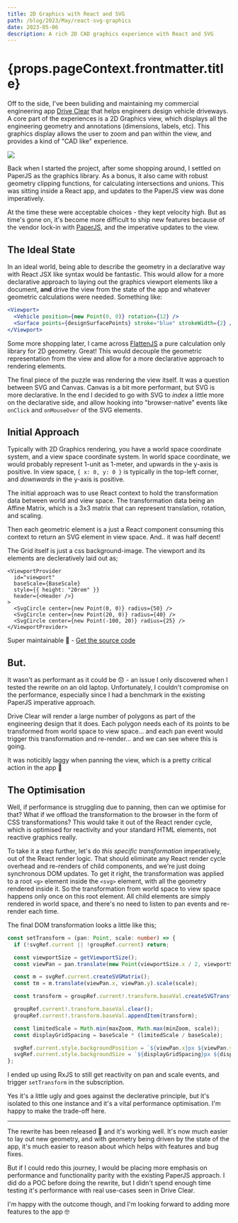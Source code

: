 ```yaml
---
title: 2D Graphics with React and SVG
path: /blog/2023/May/react-svg-graphics
date: 2023-05-06
description: A rich 2D CAD graphics experience with React and SVG
---
```




<Page>

<h1>{props.pageContext.frontmatter.title}</h1>

Off to the side, I've been buliding and maintaining my commercial engineering app
[Drive Clear](https://driveclear.app) that helps engineers design vehicle driveways. A core part of
the experiences is a 2D Graphics view, which displays all the engineering geometry and annotations
(dimensions, labels, etc). This graphics display allows the user to zoom and pan within the view,
and provides a kind of "CAD like" experience.

<img src={DriveclearDemoV1} />

Back when I started the project, after some shopping around, I settled on PaperJS as the graphics
library. As a bonus, it also came with robust geometry clipping functions, for calculating
intersections and unions. This was sitting inside a React app, and updates to the PaperJS view was
done imperatively.

At the time these were acceptable choices - they kept velocity high. But as time's gone on, it's
become more difficult to ship new features because of the vendor lock-in with
[PaperJS](http://paperjs.org/), and the imperative updates to the view.

## The Ideal State

In an ideal world, being able to describe the geometry in a declarative way with React JSX like
syntax would be fantastic. This would allow for a more declarative approach to laying out the
graphics viewport elements like a document, **and** drive the view from the state of the app and
whatever geometric calculations were needed. Something like:

```jsx
<Viewport>
  <Vehicle position={new Point(0, 0)} rotation={12} />
  <Surface points={designSurfacePoints} stroke="blue" strokeWidth={2} />
</Viewport>
```

Some more shopping later, I came across [FlattenJS](https://github.com/alexbol99/flatten-js) a pure
calculation only library for 2D geometry. Great! This would decouple the geometric representation
from the view and allow for a more declarative approach to rendering elements.

The final piece of the puzzle was rendering the view itself. It was a question between SVG and
Canvas. Canvas is a bit more performant, but SVG is more declarative. In the end I decided to go
with SVG to _index_ a little more on the declarative side, and allow hooking into "browser-native"
events like `onClick` and `onMouseOver` of the SVG elements.

## Initial Approach

Typically with 2D Graphics rendering, you have a world space coordinate system, and a view space
coordinate system. In world space coordinate, we would probably represent 1-unit as 1-meter, and
upwards in the y-axis is positive. In view space, `{ x: 0, y: 0 }` is typically in the top-left
corner, and _downwards_ in the y-axis is positive.

The initial approach was to use React context to hold the transformation data between world and view
space. The transformation data being an Affine Matrix, which is a 3x3 matrix that can represent
translation, rotation, and scaling.

Then each geometric element is a just a React component consuming this context to return an SVG
element in view space. And.. it was half decent!

<ReactSvgGraphics />

The Grid itself is just a css background-image. The viewport and its elements are decleratively laid
out as;

```tsx
<ViewportProvider
  id="viewport"
  baseScale={BaseScale}
  style={{ height: "20rem" }}
  header={<Header />}
>
  <SvgCircle center={new Point(0, 0)} radius={50} />
  <SvgCircle center={new Point(20, 0)} radius={40} />
  <SvgCircle center={new Point(-100, 20)} radius={25} />
</ViewportProvider>
```

Super maintainable 🤙 -
[Get the source code](https://github.com/VivekRajagopal/vivek-rajagopal/blob/main/src/components/toys/react-svg-graphics/ReactSvgGraphics.tsx)

## But.

It wasn't as performant as it could be 😞 - an issue I only discovered when I tested the rewrite on
an old laptop. Unfortunately, I couldn't compromise on the performance, especially since I had a
benchmark in the existing PaperJS imperative approach.

Drive Clear will render a large number of polygons as part of the engineering design that it does.
Each polygon needs each of its points to be transformed from world space to view space... and each
pan event would trigger this transformation and re-render... and we can see where this is going.

It was noticibly laggy when panning the view, which is a pretty critical action in the app 😬

## The Optimisation

Well, if performance is struggling due to panning, then can we optimise for that? What if we offload
the transformation to the browser in the form of CSS transformations? This would take it out of the
React render cycle, which is optimised for reactivity and your standard HTML elements, not reactive
graphics really.

To take it a step further, let's do _this specific transformation_ imperatively, out of the React
render logic. That should eliminate any React render cycle overhead and re-renders of child
components, and we're just doing synchronous DOM updates. To get it right, the transformation was
applied to a root `<g>` element inside the `<svg>` element, with all the geometry rendered inside
it. So the transformation from world space to view space happens only once on this root element. All
child elements are simply rendered in world space, and there's no need to listen to pan events and
re-render each time.

The final DOM transformation looks a little like this;

```ts
const setTransform = (pan: Point, scale: number) => {
  if (!svgRef.current || !groupRef.current) return;

  const viewportSize = getViewportSize();
  const viewPan = pan.translate(new Point(viewportSize.x / 2, viewportSize.y / 2));

  const m = svgRef.current.createSVGMatrix();
  const tm = m.translate(viewPan.x, viewPan.y).scale(scale);

  const transform = groupRef.current!.transform.baseVal.createSVGTransformFromMatrix(tm);

  groupRef.current!.transform.baseVal.clear();
  groupRef.current!.transform.baseVal.appendItem(transform);

  const limitedScale = Math.min(maxZoom, Math.max(minZoom, scale));
  const displayGridSpacing = baseScale * (limitedScale / baseScale);

  svgRef.current.style.backgroundPosition = `${viewPan.x}px ${viewPan.y}px`;
  svgRef.current.style.backgroundSize = `${displayGridSpacing}px ${displayGridSpacing}px`;
};
```

I ended up using RxJS to still get reactivity on pan and scale events, and trigger `setTransform` in
the subscription.

Yes it's a little ugly and goes against the declerative principle, but it's isolated to this one
instance and it's a vital performance optimisation. I'm happy to make the trade-off here.

---

The rewrite has been released 🚀 and it's working well. It's now much easier to lay out new
geometry, and with geometry being driven by the state of the app, it's much easier to reason about
which helps with features and bug fixes.

But if I could redo this journey, I would be placing more emphasis on performance and functionality
parity with the existing PaperJS approach. I did do a POC before doing the rewrite, but I didn't
spend enough time testing it's performance with real use-cases seen in Drive Clear.

I'm happy with the outcome though, and I'm looking forward to adding more features to the app 🤓

</Page>
